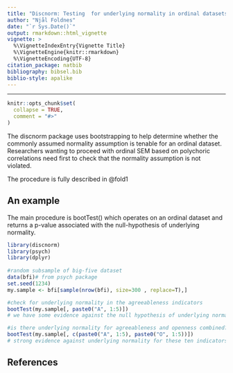 ```yaml
---
title: "Discnorm: Testing  for underlying normality in ordinal datasets"
author: "Njål Foldnes"
date: "`r Sys.Date()`"
output: rmarkdown::html_vignette
vignette: >
  %\VignetteIndexEntry{Vignette Title}
  %\VignetteEngine{knitr::rmarkdown}
  %\VignetteEncoding{UTF-8}
citation_package: natbib
bibliography: bibsel.bib
biblio-style: apalike
---
```


---

```r
knitr::opts_chunk$set(
  collapse = TRUE,
  comment = "#>"
)
```

The discnorm package uses bootstrapping to help determine whether the commonly assumed normality assumption is tenable for an ordinal dataset. Researchers wanting to proceed with ordinal SEM based on polychoric correlations need first to check that the normality assumption is not violated. 

The procedure is fully described in @fold1

## An example

The main procedure is bootTest() which operates on an ordinal dataset and returns a p-value associated with the null-hypothesis of underlying normality. 
```r

library(discnorm)
library(psych)
library(dplyr)
                
#random subsample of big-five dataset
data(bfi)# from psych package
set.seed(1234)
my.sample <- bfi[sample(nrow(bfi), size=300 , replace=T),]

#check for underlying normality in the agreeableness indicators
bootTest(my.sample[, paste0("A", 1:5)])
# we have some evidence against the null hypothesis of underlying normality

#is there underlying normality for agreeableness and openness combined?
bootTest(my.sample[, c(paste0("A", 1:5), paste0("O", 1:5))])
# strong evidence against underlying normality for these ten indicators
```


## References


